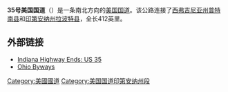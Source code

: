 '''35号美国国道'''（{{lang-en|'''U.S. Route 35'''}}）是一条南北方向的[[美国国道|美国国道]]。该公路连接了[[西弗吉尼亚州|西弗吉尼亚州]][[普特南縣_(西維吉尼亞州)|普特南县]]和[[印第安纳州|印第安纳州]][[拉波特縣_(印地安納州)|拉波特县]]，全长412英里。

== 外部链接 ==
* [https://web.archive.org/web/20111007193747/http://highwayexplorer.com/EndsPage.php?id=2035&section=1 Indiana Highway Ends: US 35]
* [http://www.ohiobyways.com/  Ohio Byways]{{Wayback|url=http://www.ohiobyways.com/ |date=20090523025624 }}
{{美国国道}}
[[Category:美國國道|Category:美國國道]]
[[Category:美国国道印第安纳州段|Category:美国国道印第安纳州段]]